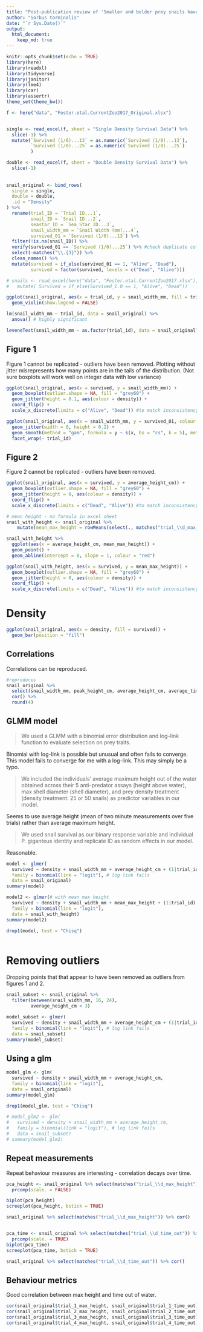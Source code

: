 ```yaml
---
title: "Post-publication review of 'Smaller and bolder prey snails have higher survival in staged encounters with the sea star _Pisaster giganteus_'"
author: "Sorbus torminalis"
date: "`r Sys.Date()`"
output:
  html_document:
    keep_md: true
---
```


```r
knitr::opts_chunk$set(echo = TRUE)
library(here)
library(readxl)
library(tidyverse)
library(janitor)
library(lme4)
library(car)
library(assertr)
theme_set(theme_bw())
```

```r
f <- here("data", "Foster.etal.CurrentZoo2017_Original.xlsx")


single <- read_excel(f, sheet = "Single Density Survival Data") %>% 
  slice(-1) %>% 
  mutate(`Survived (1/0)...13` = as.numeric(`Survived (1/0)...13`),
         `Survived (1/0)...25` = as.numeric(`Survived (1/0)...25`)
         )

double <- read_excel(f, sheet = "Double Density Survival Data") %>% 
  slice(-1) 
         
         
snail_original <- bind_rows(
  single = single, 
  double = double, 
  .id = "Density"
) %>% 
  rename(trial_ID = `Trial ID...1`,         
         snail_ID = `Snail ID...2`,
         seastar_ID = `Sea Star ID...3`, 
         snail_width_mm = `Snail Width (mm)...4`, 
         survived_01 = `Survived (1/0)...13`) %>% 
  filter(!is.na(snail_ID)) %>% 
  verify(survived_01 == `Survived (1/0)...25`) %>% #check duplicate columns identical
  select(-matches("\\.{3}")) %>% 
  clean_names() %>% 
  mutate(survived = if_else(survived_01 == 1, "Alive", "Dead"), 
         survived = factor(survived, levels = c("Dead", "Alive"))) 

# snails <- read_excel(here("data", "Foster.etal.CurrentZoo2017.xlsx"), sheet = "Survival Data") %>% 
#   mutate( Survived = if_else(Survived_1.0 == 1, "Alive", "Dead"))
```

```r
ggplot(snail_original, aes(x = trial_id, y = snail_width_mm, fill = trial_id) ) + 
  geom_violin(show.legend = FALSE) 

lm(snail_width_mm ~ trial_id, data = snail_original) %>% 
  anova() # highly significant

leveneTest(snail_width_mm ~ as.factor(trial_id), data = snail_original) # not significant
```

## Figure 1

Figure 1 cannot be replicated - outliers have been removed. Plotting without jitter misrepresents how many points are in the tails of the distribution. (Not sure boxplots will work well on integer data with low variance)

```r
ggplot(snail_original, aes(x = survived, y = snail_width_mm)) +
  geom_boxplot(outlier.shape = NA, fill = "grey60") +
  geom_jitter(height = 0.1, aes(colour = density)) +
  coord_flip() +
  scale_x_discrete(limits = c("Alive", "Dead")) #to match inconsistency in published

ggplot(snail_original, aes(x = snail_width_mm, y = survived_01, colour = seastar_id)) +
  geom_jitter(width = 0, height = 0.2) +
  geom_smooth(method = "gam", formula = y ~ s(x, bs = "cs", k = 5), method.args = list(family = binomial)) +
  facet_wrap(~ trial_id)

```

## Figure 2

Figure 2 cannot be replicated - outliers have been removed.

```r
ggplot(snail_original, aes(x = survived, y = average_height_cm)) +
  geom_boxplot(outlier.shape = NA, fill = "grey60") +
  geom_jitter(height = 0, aes(colour = density)) +
  coord_flip() +
  scale_x_discrete(limits = c("Dead", "Alive")) #to match inconsistency in published

```

```r
# mean height - no formula in excel sheet
snail_with_height <- snail_original %>% 
    mutate(mean_max_height = rowMeans(select(., matches("trial_\\d_max_height")))) 

snail_with_height %>% 
  ggplot(aes(x = average_height_cm, mean_max_height)) + 
  geom_point() +
  geom_abline(intercept = 0, slope = 1, colour = "red")

ggplot(snail_with_height, aes(x = survived, y = mean_max_height)) +
  geom_boxplot(outlier.shape = NA, fill = "grey60") +
  geom_jitter(height = 0, aes(colour = density)) +
  coord_flip() +
  scale_x_discrete(limits = c("Dead", "Alive")) #to match inconsistency in published

```

# Density
```r
ggplot(snail_original, aes(x = density, fill = survived)) + 
  geom_bar(position = "fill")
```



## Correlations

Correlations can be reproduced.

```r
#reproduces
snail_original %>% 
  select(snail_width_mm, peak_height_cm, average_height_cm, average_time_out) %>% 
  cor() %>% 
  round(4)


```

## GLMM model

> We used a GLMM with a binomial error distribution and log--link function to evaluate selection on prey traits.

Binomial with log-link is possible but unusual and often fails to converge. This model fails to converge for me with a log-link. This may simply be a typo.

> We included the individuals' average maximum height out of the water obtained across their 5 anti-predator assays (height above water), max shell diameter (shell diameter), and prey density treatment (density treatment: 25 or 50 snails) as predictor variables in our model.

Seems to use average height (mean of two minute measurements over five trials) rather than average maximum height.

> We used snail survival as our binary response variable and individual P. giganteus identity and replicate ID as random effects in our model.

Reasonable.

```r
model <- glmer(
  survived ~ density + snail_width_mm + average_height_cm + (1|trial_id) + (1|seastar_id), 
  family = binomial(link = "logit"), # log link fails 
  data = snail_original)
summary(model)

model2 <- glmer(# with mean max height
  survived ~ density + snail_width_mm + mean_max_height + (1|trial_id) + (1|seastar_id), 
  family = binomial(link = "logit"),
  data = snail_with_height)
summary(model2)
```

```r
drop1(model, test = "Chisq")



```

# Removing outliers

Dropping points that that appear to have been removed as outliers from figures 1 and 2.

```r
snail_subset <- snail_original %>% 
  filter(between(snail_width_mm, 16, 24), 
         average_height_cm < 3)

model_subset <- glmer(
  survived ~ density + snail_width_mm + average_height_cm + (1|trial_id) + (1|seastar_id), 
  family = binomial(link = "logit"), # log link fails 
  data = snail_subset)
summary(model_subset)
```

## Using a glm

```r
model_glm <- glm(
  survived ~ density + snail_width_mm + average_height_cm, 
  family = binomial(link = "logit"),
  data = snail_original)
summary(model_glm)

drop1(model_glm, test = "Chisq")

# model_glm2 <- glm(
#   survived ~ density + snail_width_mm + average_height_cm, 
#   family = binomial(link = "logit"), # log link fails 
#   data = snail_subset)
# summary(model_glm2)


```


## Repeat measurements

Repeat behaviour measures are interesting - correlation decays over time.

```r
pca_height <- snail_original %>% select(matches("trial_\\d_max_height")) %>% 
  prcomp(scale. = FALSE) 

biplot(pca_height)
screeplot(pca_height, bstick = TRUE)

snail_original %>% select(matches("trial_\\d_max_height")) %>% cor()


pca_time <- snail_original %>% select(matches("trial_\\d_time_out")) %>% 
  prcomp(scale. = TRUE) 
biplot(pca_time)
screeplot(pca_time, bstick = TRUE)

snail_original %>% select(matches("trial_\\d_time_out")) %>% cor()

```

## Behaviour metrics

Good correlation between max height and time out of water.

```r
cor(snail_original$trial_1_max_height, snail_original$trial_1_time_out)
cor(snail_original$trial_2_max_height, snail_original$trial_2_time_out)
cor(snail_original$trial_3_max_height, snail_original$trial_3_time_out)
cor(snail_original$trial_4_max_height, snail_original$trial_4_time_out)

```
